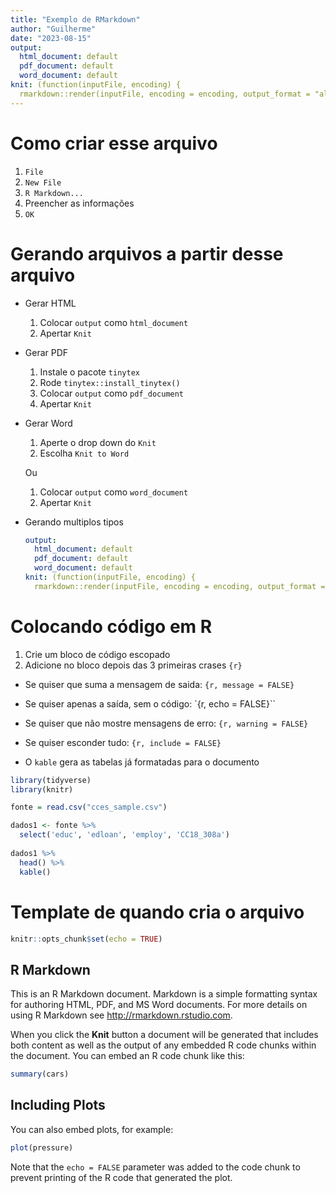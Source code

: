 ```yaml
---
title: "Exemplo de RMarkdown"
author: "Guilherme"
date: "2023-08-15"
output:
  html_document: default
  pdf_document: default
  word_document: default
knit: (function(inputFile, encoding) {
  rmarkdown::render(inputFile, encoding = encoding, output_format = "all") })
---
```


# Como criar esse arquivo
1. `File`
2. `New File`
3. `R Markdown...`
4. Preencher as informações
5. `OK`

# Gerando arquivos a partir desse arquivo

- Gerar HTML
  1. Colocar `output` como `html_document`
  2. Apertar `Knit`
- Gerar PDF
  1. Instale o pacote `tinytex`
  2. Rode `tinytex::install_tinytex()`
  3. Colocar `output` como `pdf_document`
  4. Apertar `Knit`
- Gerar Word
  1. Aperte o drop down do `Knit`
  2. Escolha `Knit to Word`
  
  Ou
  
  1. Colocar `output` como `word_document`
  2. Apertar `Knit`
- Gerando multiplos tipos
  ```yaml
  output:
    html_document: default
    pdf_document: default
    word_document: default
  knit: (function(inputFile, encoding) {
    rmarkdown::render(inputFile, encoding = encoding, output_format = "all") })
  ```

# Colocando código em R

1. Crie um bloco de código escopado
2. Adicione no bloco depois das 3 primeiras crases `{r}`
  - Se quiser que suma a mensagem de saida: `{r, message = FALSE}`
  - Se quiser apenas a saída, sem o código: `{r, echo = FALSE}``
  - Se quiser que não mostre mensagens de erro: `{r, warning = FALSE}`
  - Se quiser esconder tudo: `{r, include = FALSE}`

- O `kable` gera as tabelas já formatadas para o documento

```r
library(tidyverse)
library(knitr)

fonte = read.csv("cces_sample.csv")

dados1 <- fonte %>% 
  select('educ', 'edloan', 'employ', 'CC18_308a')
  
dados1 %>%
  head() %>%
  kable()
```


# Template de quando cria o arquivo

```r
knitr::opts_chunk$set(echo = TRUE)
```

## R Markdown

This is an R Markdown document. Markdown is a simple formatting syntax for authoring HTML, PDF, and MS Word documents. For more details on using R Markdown see <http://rmarkdown.rstudio.com>.

When you click the **Knit** button a document will be generated that includes both content as well as the output of any embedded R code chunks within the document. You can embed an R code chunk like this:

```r
summary(cars)
```

## Including Plots

You can also embed plots, for example:

```r
plot(pressure)
```

Note that the `echo = FALSE` parameter was added to the code chunk to prevent printing of the R code that generated the plot.
